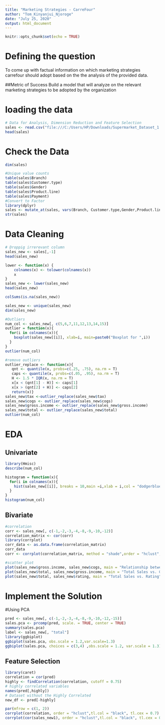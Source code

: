 ---
title: "Marketing Strategies - CarreFour"
author: "Tom_Kinyanjui_Njoroge"
date: "July 25, 2020"
output: html_document
---

```{r setup, include=FALSE}
knitr::opts_chunk$set(echo = TRUE)
```

# Defining the question 
To come up with factual information on which marketing strategies carrefour should adopt based on the the analysis of the provided data.

##Metric of Success
Build a model that will analyze on the relevant marketing strategies to be adopted by the organization 

# loading the data
```{r}
# Data for Analysis, Dimension Reduction and Feature Selection
sales <- read.csv("file:///C:/Users/HP/Downloads/Supermarket_Dataset_1 - Sales Data.csv")
head(sales)
```

# Check the Data
```{r}
dim(sales)
```

```{r}
#Unique value counts
table(sales$Branch)
table(sales$Customer.type)
table(sales$Gender)
table(sales$Product.line)
table(sales$Payment)
#Convert to Factor
library(dplyr)
sales <- mutate_at(sales, vars(Branch, Customer.type,Gender,Product.line,Payment), as.factor)
str(sales)
```

# Data Cleaning
```{r}
# Droppig irrerevant column
sales_new <- sales[,-1]
head(sales_new)
```

```{r}
lower <- function(x) {
    colnames(x) <- tolower(colnames(x))
    x
}
sales_new <- lower(sales_new)
head(sales_new)
```

```{r}
colSums(is.na(sales_new))
```

```{r}
sales_new <- unique(sales_new)
dim(sales_new)
```

```{r}
#Outliers
num_col <- sales_new[, c(5,6,7,11,12,13,14,15)]
outlier = function(x){
  for(i in colnames(x)){
    boxplot(sales_new[[i]], xlab=i, main=paste0("Boxplot for ",i))
  }
}
outlier(num_col)
```


```{r}
#remove outliers 
outlier_replace <- function(x){
   qnt <- quantile(x, probs=c(.25, .75), na.rm = T)
   caps <- quantile(x, probs=c(.05, .95), na.rm = T)
   H <- 1.5 * IQR(x, na.rm = T)
   x[x < (qnt[1] - H)] <- caps[1]
   x[x > (qnt[2] + H)] <- caps[2]
   return(x)}
sales_new$tax <-outlier_replace(sales_new$tax)
sales_new$cogs <- outlier_replace(sales_new$cogs)
sales_new$gross.income <- outlier_replace(sales_new$gross.income)
sales_new$total <- outlier_replace(sales_new$total)
outlier(num_col)
```

# EDA
## Univariate
```{r}
library(Hmisc)
describe(num_col)
```

```{r Histogram}
histogram = function(x){
  for(i in colnames(x)){
    hist(sales_new[[i]], breaks = 10,main =i,xlab = i,col = "dodgerblue")
  }
}
histogram(num_col)
```

## Bivariate

```{r}
#correlation 
corr <- sales_new[, c(-1,-2,-3,-4,-8,-9,-10,-12)]
correlation_matrix <- cor(corr)
library(corrplot)
corr_data <- as.data.frame(correlation_matrix)
corr_data
corr <- corrplot(correlation_matrix, method = "shade",order = "hclust", col=colorRampPalette(c("yellow","green","navyblue"))(100), addgrid.col="gray", tl.col = "black", tl.cex = 0.7,tl.srt = 45)
```

```{r}
#scatter plot
plot(sales_new$gross.income, sales_new$cogs, main = "Relationship between COGS and Gross Income", xlab="Gross Income", ylab="COGS")
plot(sales_new$total, sales_new$gross.income, main = "Total Sales vs. Gross Income ", xlab = "Total Sales", ylab = "Gross Income")
plot(sales_new$total, sales_new$rating, main = "Total Sales vs. Rating", xlab = "Total Sales", ylab = "Rating")
```
# Implement the Solution
#Using PCA 
```{r}
pred <- sales_new[, c(-1,-2,-3,-4,-8,-9,-10,-12,-15)]
sales.pca <- prcomp(pred, scale. = TRUE, center = TRUE)
summary(sales.pca)
label <- sales_new[, "total"]
library(ggbiplot)
ggbiplot(sales.pca, obs.scale = 1.2,var.scale=1.3)
ggbiplot(sales.pca, choices = c(3,4) ,obs.scale = 1.2, var.scale = 1.3)
```

## Feature Selection
```{r}
library(caret)
correlation = cor(pred)
highly <- findCorrelation(correlation, cutoff = 0.75)
# highly correlated variables
names(pred[,highly])
# Dataset without the Highly Correlated
new_df <- pred[-highly]

par(mfrow = c(1, 2))
corrplot(correlation, order = "hclust",tl.col = "black", tl.cex = 0.7)
corrplot(cor(sales_new1), order = "hclust",tl.col = "black", tl.cex = 0.7)
```
